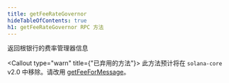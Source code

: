 ```yaml
---
title: getFeeRateGovernor
hideTableOfContents: true
h1: getFeeRateGovernor RPC 方法
---
```


返回根银行的费率管理器信息

<Callout type="warn" title={"已弃用的方法"}>
  此方法预计将在 `solana-core`
  v2.0 中移除。请改用 [getFeeForMessage](/docs/rpc/http/getfeeformessage)。
</Callout>
